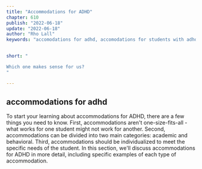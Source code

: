 ```yaml
---
title: "Accommodations for ADHD"
chapter: 610
publish: "2022-06-18"
update: "2022-06-18"
author: "Rho Lall"
keywords: "accomodations for adhd, accomodations for students with adhd, accommodations for adhd elementary students"
 

short: "

Which one makes sense for us?
"

---
```


## accommodations for adhd

To start your learning about accommodations for ADHD, there are a few things you need to know. First, accommodations aren't one-size-fits-all - what works for one student might not work for another. Second, accommodations can be divided into two main categories: academic and behavioral. Third, accommodations should be individualized to meet the specific needs of the student. In this section, we'll discuss accommodations for ADHD in more detail, including specific examples of each type of accommodation.